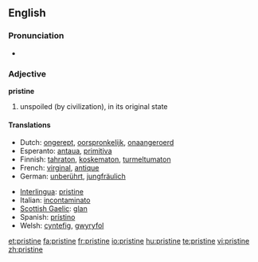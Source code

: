 ==English==

===Pronunciation===
* {{audio|en-us-pristine.ogg|Audio (US)}}

===Adjective===
'''pristine'''

# unspoiled (by civilization), in its original state

====Translations====
{{top}}
* Dutch: [[ongerept]], [[oorspronkelijk]], [[onaangeroerd]]
* Esperanto: [[antaua]], [[primitiva]]
* Finnish: [[tahraton]], [[koskematon]], [[turmeltumaton]]
* French: [[virginal]], [[antique]]
* German: [[unberührt]], [[jungfräulich]]
{{mid}}
* [[Interlingua]]: [[pristine]]
* Italian: [[incontaminato]]
* [[Scottish Gaelic]]: [[glan#Scottish Gaelic|glan]]
* Spanish: [[prístino]]
* Welsh: [[cyntefig]], [[gwyryfol]]
{{bottom}}

[[et:pristine]]
[[fa:pristine]]
[[fr:pristine]]
[[io:pristine]]
[[hu:pristine]]
[[te:pristine]]
[[vi:pristine]]
[[zh:pristine]]